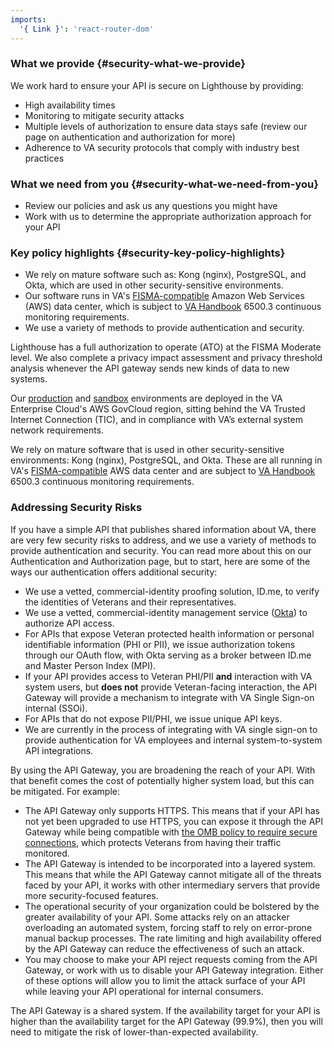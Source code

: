 ```yaml
---
imports:
  '{ Link }': 'react-router-dom'
---
```


<div className="feature" role="region" aria-label="Security Expectations">

### What we provide {#security-what-we-provide}

We work hard to ensure your API is secure on Lighthouse by providing:

- High availability times
- Monitoring to mitigate security attacks
- Multiple levels of authorization to ensure data stays safe (review our page on authentication and authorization for more)
- Adherence to VA security protocols that comply with industry best practices

### What we need from you {#security-what-we-need-from-you}

- Review our policies and ask us any questions you might have
- Work with us to determine the appropriate authorization approach for your API

### Key policy highlights {#security-key-policy-highlights}

- We rely on mature software such as: Kong (nginx), PostgreSQL, and Okta, which are used in other security-sensitive environments.
- Our software runs in VA's [FISMA-compatible](https://www.cisa.gov/federal-information-security-modernization-act) Amazon Web Services (AWS) data center, which is subject to [VA Handbook](https://www.va.gov/vapubs/viewPublication.asp?Pub_ID=733&FType=2) 6500.3 continuous monitoring requirements.
- We use a variety of methods to provide authentication and security.

</div>

Lighthouse has a full authorization to operate (ATO) at the FISMA Moderate level. We also complete a privacy impact assessment and privacy threshold analysis whenever the API gateway sends new kinds of data to new systems.

Our [production](https://api.va.gov) and [sandbox](https://sandbox-api.va.gov) environments are deployed in the VA Enterprise Cloud's AWS GovCloud region, sitting behind the VA Trusted Internet Connection (TIC), and in compliance with VA’s external system network requirements.

We rely on mature software that is used in other security-sensitive environments: Kong (nginx), PostgreSQL, and Okta. These are all running in VA's [FISMA-compatible](https://www.cisa.gov/federal-information-security-modernization-act) AWS data center and are subject to [VA Handbook](https://www.va.gov/vapubs/viewPublication.asp?Pub_ID=733&FType=2) 6500.3 continuous monitoring requirements.

### Addressing Security Risks

If you have a simple API that publishes shared information about VA, there are very few security risks to address, and we use a variety of methods to provide authentication and security. You can read more about this on our <Link to={props.authenticationUrl}>Authentication and Authorization</Link> page, but to start, here are some of the ways our authentication offers additional security:

- We use a vetted, commercial-identity proofing solution, ID.me, to verify the identities of Veterans and their representatives.
- We use a vetted, commercial-identity management service ([Okta](https://www.okta.com/)) to authorize API access.
- For APIs that expose Veteran protected health information or personal identifiable information (PHI or PII), we issue authorization tokens through our OAuth flow, with Okta serving as a broker between ID.me and Master Person Index (MPI).
- If your API provides access to Veteran PHI/PII **and** interaction with VA system users, but **does not** provide Veteran-facing interaction, the API Gateway will provide a mechanism to integrate with VA Single Sign-on internal (SSOi).
- For APIs that do not expose PII/PHI, we issue unique API keys.
- We are currently in the process of integrating with VA single sign-on to provide authentication for VA employees and internal system-to-system API integrations.

By using the API Gateway, you are broadening the reach of your API. With that benefit comes the cost of potentially higher system load, but this can be mitigated. For example:

- The API Gateway only supports HTTPS. This means that if your API has not yet been upgraded to use HTTPS, you can expose it through the API Gateway while being compatible with [the OMB policy to require secure connections](https://www.whitehouse.gov/sites/whitehouse.gov/files/omb/memoranda/2015/m-15-13.pdf), which protects Veterans from having their traffic monitored.
- The API Gateway is intended to be incorporated into a layered system. This means that while the API Gateway cannot mitigate all of the threats faced by your API, it works with other intermediary servers that provide more security-focused features.
- The operational security of your organization could be bolstered by the greater availability of your API. Some attacks rely on an attacker overloading an automated system, forcing staff to rely on error-prone manual backup processes. The rate limiting and high availability offered by the API Gateway can reduce the effectiveness of such an attack.
- You may choose to make your API reject requests coming from the API Gateway, or work with us to disable your API Gateway integration. Either of these options will allow you to limit the attack surface of your API while leaving your API operational for internal consumers.

The API Gateway is a shared system. If the availability target for your API is higher than the availability target for the API Gateway (99.9%), then you will need to mitigate the risk of lower-than-expected availability.
